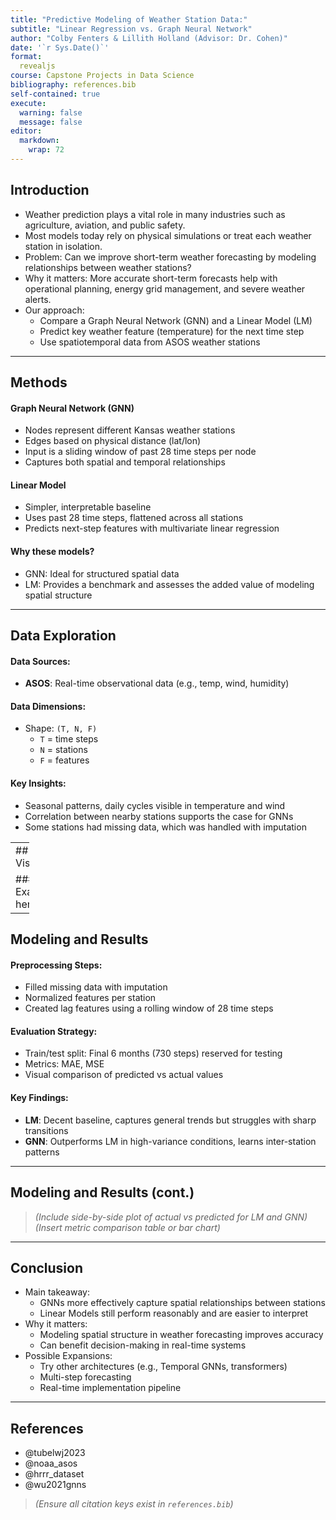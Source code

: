 ```yaml
---
title: "Predictive Modeling of Weather Station Data:"
subtitle: "Linear Regression vs. Graph Neural Network"
author: "Colby Fenters & Lillith Holland (Advisor: Dr. Cohen)"
date: '`r Sys.Date()`'
format:
  revealjs
course: Capstone Projects in Data Science
bibliography: references.bib
self-contained: true
execute: 
  warning: false
  message: false
editor: 
  markdown: 
    wrap: 72
---
```


## Introduction {.smaller}

-   Weather prediction plays a vital role in many industries such as
    agriculture, aviation, and public safety.
-   Most models today rely on physical simulations or treat each weather
    station in isolation.
-   Problem: Can we improve short-term weather forecasting by modeling
    relationships between weather stations?
-   Why it matters: More accurate short-term forecasts help with
    operational planning, energy grid management, and severe weather
    alerts.
-   Our approach:
    -   Compare a Graph Neural Network (GNN) and a Linear Model (LM)\
    -   Predict key weather feature (temperature) for the next time
        step\
    -   Use spatiotemporal data from ASOS weather stations

------------------------------------------------------------------------

## Methods {.smaller}

#### Graph Neural Network (GNN)

-   Nodes represent different Kansas weather stations
-   Edges based on physical distance (lat/lon)
-   Input is a sliding window of past 28 time steps per node
-   Captures both spatial and temporal relationships

#### Linear Model

-   Simpler, interpretable baseline
-   Uses past 28 time steps, flattened across all stations
-   Predicts next-step features with multivariate linear regression

#### Why these models?

-   GNN: Ideal for structured spatial data
-   LM: Provides a benchmark and assesses the added value of modeling
    spatial structure

------------------------------------------------------------------------

## Data Exploration {.smaller}

#### Data Sources:

-   **ASOS**: Real-time observational data (e.g., temp, wind, humidity)

#### Data Dimensions:

-   Shape: `(T, N, F)`
    -   `T` = time steps\
    -   `N` = stations\
    -   `F` = features

#### Key Insights:

-   Seasonal patterns, daily cycles visible in temperature and wind
-   Correlation between nearby stations supports the case for GNNs
-   Some stations had missing data, which was handled with imputation

---
## Data Visualization

#### Example here
---

## Modeling and Results {.smaller}

#### Preprocessing Steps:

-   Filled missing data with imputation
-   Normalized features per station
-   Created lag features using a rolling window of 28 time steps

#### Evaluation Strategy:

-   Train/test split: Final 6 months (730 steps) reserved for testing
-   Metrics: MAE, MSE
-   Visual comparison of predicted vs actual values

#### Key Findings:

-   **LM**: Decent baseline, captures general trends but struggles with
    sharp transitions
-   **GNN**: Outperforms LM in high-variance conditions, learns
    inter-station patterns

------------------------------------------------------------------------

## Modeling and Results (cont.)

> *(Include side-by-side plot of actual vs predicted for LM and GNN)*\
> *(Insert metric comparison table or bar chart)*

------------------------------------------------------------------------

## Conclusion {.smaller}

-   Main takeaway:
    -   GNNs more effectively capture spatial relationships between
        stations\
    -   Linear Models still perform reasonably and are easier to
        interpret
-   Why it matters:
    -   Modeling spatial structure in weather forecasting improves
        accuracy\
    -   Can benefit decision-making in real-time systems
-   Possible Expansions:
    -   Try other architectures (e.g., Temporal GNNs, transformers)
    -   Multi-step forecasting
    -   Real-time implementation pipeline

------------------------------------------------------------------------

## References

-   @tubelwj2023
-   @noaa_asos
-   @hrrr_dataset
-   @wu2021gnns

> *(Ensure all citation keys exist in `references.bib`)*
